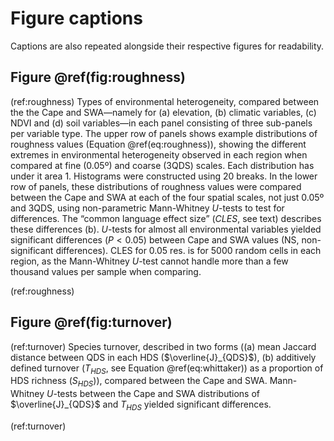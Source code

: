 # Figure captions {-}

Captions are also repeated alongside their respective figures for readability.

## Figure \@ref(fig:roughness) {-}

(ref:roughness) Types of environmental heterogeneity, compared between the the Cape and SWA---namely for (a) elevation, (b) climatic variables, (c) NDVI and (d) soil variables---in each panel consisting of three sub-panels per variable type.
The upper row of panels shows example distributions of roughness values (Equation \@ref(eq:roughness)), showing the different extremes in environmental heterogeneity observed in each region when compared at fine (0.05º) and coarse (3QDS) scales.
Each distribution has under it area 1.
Histograms were constructed using 20 breaks.
In the lower row of panels, these distributions of roughness values were compared between the Cape and SWA at each of the four spatial scales, not just 0.05º and 3QDS, using non-parametric Mann-Whitney $U$-tests to test for differences.
The "common language effect size" ($CLES$, see text) describes these differences (b).
$U$-tests for almost all environmental variables yielded significant differences ($P < 0.05$) between Cape and SWA values (NS, non-significant differences).
CLES for 0.05 res. is for 5000 random cells in each region, as the Mann-Whitney $U$-test cannot handle more than a few thousand values per sample when comparing.
<!--TODO: reword-->

(ref:roughness)

## Figure \@ref(fig:turnover) {-}

(ref:turnover) Species turnover, described in two forms ((a) mean Jaccard distance between QDS in each HDS ($\overline{J}_{QDS}$), (b) additively defined turnover ($T_{HDS}$, see Equation \@ref(eq:whittaker)) as a proportion of HDS richness ($S_{HDS}$)), compared between the Cape and SWA. Mann-Whitney $U$-tests between the Cape and SWA distributions of $\overline{J}_{QDS}$ and $T_{HDS}$ yielded significant differences.

(ref:turnover)
